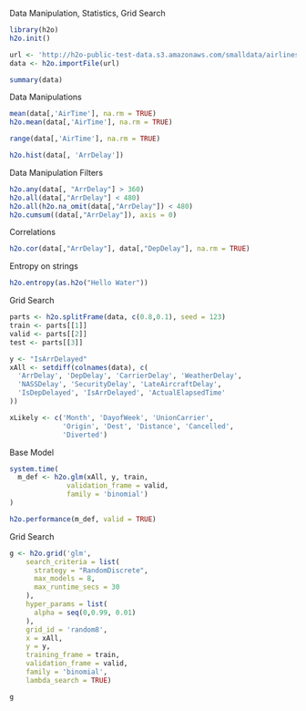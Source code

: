 Data Manipulation, Statistics, Grid Search

```{r}
library(h2o)
h2o.init()
```

```{r}
url <- 'http://h2o-public-test-data.s3.amazonaws.com/smalldata/airlines/allyears2k_headers.zip'
data <- h2o.importFile(url)
```

```{r}
summary(data)
```



Data Manipulations
```{r}
mean(data[,'AirTime'], na.rm = TRUE)
h2o.mean(data[,'AirTime'], na.rm = TRUE)
```

```{r}
range(data[,'AirTime'], na.rm = TRUE)
```

```{r}
h2o.hist(data[, 'ArrDelay'])
```

Data Manipulation Filters
```{r}
h2o.any(data[, "ArrDelay"] > 360)
h2o.all(data[,"ArrDelay"] < 480)
h2o.all(h2o.na_omit(data[,"ArrDelay"]) < 480)
h2o.cumsum((data[,"ArrDelay"]), axis = 0)
```

Correlations
```{r}
h2o.cor(data[,"ArrDelay"], data[,"DepDelay"], na.rm = TRUE)
```

Entropy on strings
```{r}
h2o.entropy(as.h2o("Hello Water"))
```

Grid Search
```{r}
parts <- h2o.splitFrame(data, c(0.8,0.1), seed = 123)
train <- parts[[1]]
valid <- parts[[2]]
test <- parts[[3]]
```

```{r}
y <- "IsArrDelayed"
xAll <- setdiff(colnames(data), c(
  'ArrDelay', 'DepDelay', 'CarrierDelay', 'WeatherDelay',
  'NASSDelay', 'SecurityDelay', 'LateAircraftDelay',
  'IsDepDelayed', 'IsArrDelayed', 'ActualElapsedTime'
))

xLikely <- c('Month', 'DayofWeek', 'UnionCarrier',
             'Origin', 'Dest', 'Distance', 'Cancelled',
             'Diverted')
```

Base Model
```{r}
system.time(
  m_def <- h2o.glm(xAll, y, train,
              validation_frame = valid,
              family = 'binomial')
)
```

```{r}
h2o.performance(m_def, valid = TRUE)
```

Grid Search
```{r}
g <- h2o.grid('glm', 
    search_criteria = list(
      strategy = "RandomDiscrete",
      max_models = 8,
      max_runtime_secs = 30
    ),
    hyper_params = list(
      alpha = seq(0,0.99, 0.01)
    ),
    grid_id = 'random8',
    x = xAll,
    y = y,
    training_frame = train,
    validation_frame = valid,
    family = 'binomial',
    lambda_search = TRUE)
```

```{r}
g
```

